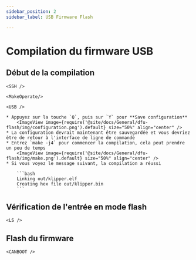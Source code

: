 ```yaml
---
sidebar_position: 2
sidebar_label: USB Firmware Flash

---
```




# Compilation du firmware USB

## Début de la compilation

    <SSH />

    <MakeOperate/>

    <USB />

    * Appuyez sur la touche `Q`, puis sur `Y` pour **Save configuration**
        <ImageView image={require('@site/docs/General/dfu-flash/img/configuration.png').default} size="50%" align="center" />
    * La configuration devrait maintenant être sauvegardée et vous devriez être de retour à l'interface de ligne de commande
    * Entrez `make -j4` pour commencer la compilation, cela peut prendre un peu de temps
        <ImageView image={require('@site/docs/General/dfu-flash/img/make.png').default} size="50%" align="center" />
    * Si vous voyez le message suivant, la compilation a réussi

        ```bash
        Linking out/klipper.elf
        Creating hex file out/klipper.bin
        ```

## Vérification de l'entrée en mode flash

    <LS />

## Flash du firmware
    
    <CANBOOT />